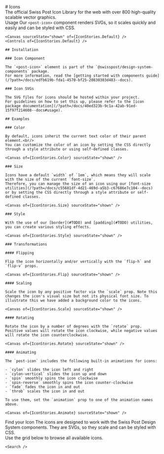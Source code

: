 
<Meta of={IconStories} />

<div className="docs-title">
  # Icons

  <nav>
    <link-design of={JSON.stringify(IconStories)}></link-design>
  </nav>
</div>

<div className="lead">
  The official Swiss Post Icon Library for the web with over 800 high-quality scalable vector
  graphics.
</div>

<PostTabs>
  <PostTabHeader panel="usage">Usage</PostTabHeader>
  <PostTabPanel name="usage">
    Our <code>&lt;post-icon&gt;</code> component renders SVGs, so it scales quickly and easily and can
    be styled with CSS.

    <Canvas sourceState="shown" of={IconStories.Default} />
    <Controls of={IconStories.Default} />

    ## Installation

    ### Icon Component

    The `<post-icon>` element is part of the `@swisspost/design-system-components` package.
    For more information, read the [getting started with components guide](/?path=/docs/edfb619b-fda1-4570-bf25-20830303d483--docs).

    ### Icon SVGs

    The SVG files for icons should be hosted within your project.
    For guidelines on how to set this up, please refer to the [icon package documentation](/?path=/docs/40ed323b-9c1a-42ab-91ed-15f97f214608--docs#usage).

    ## Examples

    ### Color

    By default, icons inherit the current text color of their parent element.<br/>
    You can customize the color of an icon by setting the CSS directly through a style attribute or using self-defined classes.

    <Canvas of={IconStories.Color} sourceState="shown" />

    ### Size

    Icons have a default `width` of `1em`, which means they will scale with the size of the current `font-size`.
    Therefore, you can manage the size of an icon using our [font-size utilities](/?path=/docs/c55681df-4d21-469d-a5b3-c67686e7c104--docs)
    or by setting the CSS directly through a style attribute or self-defined classes.

    <Canvas of={IconStories.Size} sourceState="shown" />

    ### Style

    With the use of our [border](#TODO) and [padding](#TODO) utilities, you can create various styling effects.

    <Canvas of={IconStories.Style} sourceState="shown" />

    ### Transformations

    #### Flipping

    Flip the icon horizontally and/or vertically with the `flip-h` and `flip-v` props.

    <Canvas of={IconStories.Flip} sourceState="shown" />

    #### Scaling

    Scale the icon by any positive factor via the `scale` prop. Note this changes the icon's visual size but not its physical font size. To illustrate this we have added a background color to the icons.

    <Canvas of={IconStories.Scale} sourceState="shown" />

    #### Rotating

    Rotate the icon by a number of degrees with the `rotate` prop. Positive values will rotate the icon clockwise, while negative values will rotate the icon counterclockwise.

    <Canvas of={IconStories.Rotate} sourceState="shown" />

    #### Animating

    The `post-icon` includes the following built-in animations for icons:

    - `cylon` slides the icon left and right
    - `cylon-vertical` slides the icon up and down
    - `spin` smoothly spins the icon clockwise
    - `spin-reverse` smoothly spins the icon counter-clockwise
    - `fade` fades the icon in and out
    - `throb` scales the icon in and out

    To use them, set the `animation` prop to one of the animation names above.

    <Canvas of={IconStories.Animate} sourceState="shown" />

  </PostTabPanel>

  <PostTabHeader panel="search">Find your Icon</PostTabHeader>
  <PostTabPanel name="search">
    The icons are designed to work with the Swiss Post Design System components. They are SVGs, so they scale and can be styled with CSS.<br/>
    Use the grid below to browse all available icons.

    <Search />

  </PostTabPanel>
</PostTabs>
